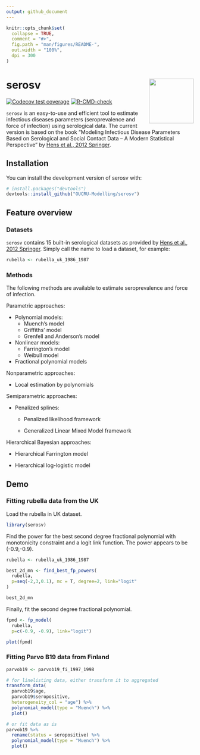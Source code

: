 ```yaml
---
output: github_document
---
```


<!-- README.md is generated from README.Rmd. Please edit that file -->

```r
knitr::opts_chunk$set(
  collapse = TRUE,
  comment = "#>",
  fig.path = "man/figures/README-",
  out.width = "100%",
  dpi = 300
)
```

# serosv <img src="logo.svg" align="right" width="120"/>

<!-- badges: start -->

[![Codecov test coverage](https://codecov.io/gh/OUCRU-Modelling/serosv/branch/main/graph/badge.svg)](https://app.codecov.io/gh/OUCRU-Modelling/serosv?branch=main) [![R-CMD-check](https://github.com/OUCRU-Modelling/serosv/actions/workflows/R-CMD-check.yaml/badge.svg)](https://github.com/OUCRU-Modelling/serosv/actions/workflows/R-CMD-check.yaml)

<!-- badges: end -->

`serosv` is an easy-to-use and efficient tool to estimate infectious diseases parameters (seroprevalence and force of infection) using serological data. The current version is based on the book "Modeling Infectious Disease Parameters Based on Serological and Social Contact Data -- A Modern Statistical Perspective" by [Hens et al., 2012 Springer](https://link.springer.com/book/10.1007/978-1-4614-4072-7).

## Installation

You can install the development version of serosv with:

```r
# install.packages("devtools")
devtools::install_github("OUCRU-Modelling/serosv")
```

## Feature overview

### Datasets

`serosv` contains 15 built-in serological datasets as provided by [Hens et al., 2012 Springer](https://link.springer.com/book/10.1007/978-1-4614-4072-7). Simply call the name to load a dataset, for example:

``` r
rubella <- rubella_uk_1986_1987
```

### Methods

The following methods are available to estimate seroprevalence and force of infection.

Parametric approaches:

-   Polynomial models:
    -   Muench's model
    -   Griffiths' model
    -   Grenfell and Anderson's model
-   Nonlinear models:
    -   Farrington's model
    -   Weibull model
-   Fractional polynomial models

Nonparametric approaches:

-   Local estimation by polynomials

Semiparametric approaches:

-   Penalized splines:

    -   Penalized likelihood framework

    -   Generalized Linear Mixed Model framework

Hierarchical Bayesian approaches:

-   Hierarchical Farrington model

-   Hierarchical log-logistic model

## Demo

### Fitting rubella data from the UK

Load the rubella in UK dataset.

```r
library(serosv)
```

Find the power for the best second degree fractional polynomial with monotonicity constraint and a logit link function. The power appears to be (-0.9,-0.9).

```r
rubella <- rubella_uk_1986_1987

best_2d_mn <- find_best_fp_powers(
  rubella,
  p=seq(-2,3,0.1), mc = T, degree=2, link="logit"
)

best_2d_mn
```

Finally, fit the second degree fractional polynomial.

```r
fpmd <- fp_model(
  rubella,
  p=c(-0.9, -0.9), link="logit")

plot(fpmd)
```

### Fitting Parvo B19 data from Finland

```r
parvob19 <- parvob19_fi_1997_1998

# for linelisting data, either transform it to aggregated
transform_data(
  parvob19$age, 
  parvob19$seropositive,
  heterogeneity_col = "age") %>% 
  polynomial_model(type = "Muench") %>% 
  plot()

# or fit data as is
parvob19 %>% 
  rename(status = seropositive) %>% 
  polynomial_model(type = "Muench") %>% 
  plot()
```
